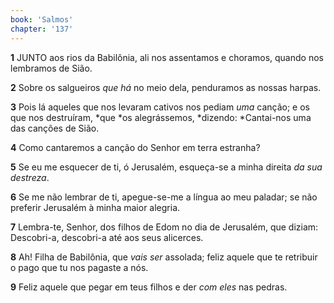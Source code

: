```yaml
---
book: 'Salmos'
chapter: '137'
---
```


**1** JUNTO aos rios da Babilônia, ali nos assentamos e choramos, quando nos lembramos de Sião.

**2** Sobre os salgueiros _que há_ no meio dela, penduramos as nossas harpas.

**3** Pois lá aqueles que nos levaram cativos nos pediam _uma_ canção; e os que nos destruíram, *que *os alegrássemos, *dizendo: *Cantai-nos uma das canções de Sião.

**4** Como cantaremos a canção do Senhor em terra estranha?

**5** Se eu me esquecer de ti, ó Jerusalém, esqueça-se a minha direita _da sua destreza_.

**6** Se me não lembrar de ti, apegue-se-me a língua ao meu paladar; se não preferir Jerusalém à minha maior alegria.

**7** Lembra-te, Senhor, dos filhos de Edom no dia de Jerusalém, que diziam: Descobri-a, descobri-a até aos seus alicerces.

**8** Ah! Filha de Babilônia, que _vais ser_ assolada; feliz aquele que te retribuir o pago que tu nos pagaste a nós.

**9** Feliz aquele que pegar em teus filhos e der _com eles_ nas pedras.
